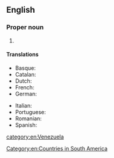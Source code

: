 ==English==
{{Wikipedia}}

===Proper noun===
{{en-proper noun|head=[[Bolivarian]] [[republic|Republic]] of [[Venezuela]]}}

# {{senseid|en|Q717}}{{n-g|The official name of [[Venezuela]].}}

====Translations====
{{trans-top|id=Q717|official name of Venezuela}}
* Basque: {{t|eu|Venezuelako Bolibartar Errepublika}}
* Catalan: {{t|ca|República Bolivariana de Veneçuela|f}}
* Dutch: {{t|nl|Bolivariaanse Republiek Venezuela|f}}
* French: {{t+|fr|République bolivarienne du Venezuela|f}}
* German: {{t+|de|Bolivarische Republik Venezuela|f}}
{{trans-mid}}
* Italian: {{t|it|Repubblica Bolivariana del Venezuela|f}}
* Portuguese: {{t|pt|República Bolivariana da Venezuela|f}}
* Romanian: {{t|ro|Republica bolivariană a Venezuelei|f}}
* Spanish: {{t|es|República Bolivariana de Venezuela|f}}
{{trans-bottom}}

[[category:en:Venezuela]]

[[Category:en:Countries in South America]]